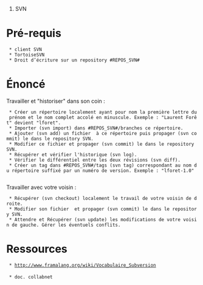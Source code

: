 #SVN

= Pré-requis =

  * client SVN
  * TortoiseSVN 
  * Droit d’écriture sur un repository #REPOS_SVN# 


= Énoncé =

Travailler et "historiser" dans son coin :

  * Créer un répertoire localement ayant pour nom la première lettre du prénom et le nom complet accolé en minuscule. Exemple : "Laurent Forêt" devient "lforet".
  * Importer (svn import) dans #REPOS_SVN#/branches ce répertoire.
  * Ajouter (svn add) un fichier {{{readme.txt}}} à ce répertoire puis propager (svn commit) le dans le repository SVN.
  * Modifier ce fichier et propager (svn commit) le dans le repository SVN.
  * Récupérer et vérifier l'historique (svn log).
  * Vérifier le différentiel entre les deux révisions (svn diff).
  * Créer un tag dans #REPOS_SVN#/tags (svn tag) correspondant au nom du répertoire suffixé par un numéro de version. Exemple : "lforet-1.0"
  
Travailler avec votre voisin :

  * Récupérer (svn checkout) localement le travail de votre voisin de droite.
  * Modifier son fichier {{{readme.txt}}} et propager (svn commit) le dans le repository SVN.
  * Attendre et Récupérer (svn update) les modifications de votre voisin de gauche. Gérer les éventuels conflits.

  


= Ressources =

  * http://www.framalang.org/wiki/Vocabulaire_Subversion
 
  * doc. collabnet 